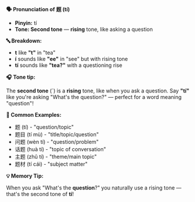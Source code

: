 **🗣️ Pronunciation of 题 (tí)**

- **Pinyin:** tí
- **Tone: Second tone** — **rising** tone, like asking a question

**🔤 Breakdown:**

- **t** like **"t"** in "tea"
- **í** sounds like **"ee"** in "see" but with rising tone
- **tí** sounds like **"tea?"** with a questioning rise

**🎧 Tone tip:**

The **second tone** (´) is a **rising** tone, like when you ask a question. Say **"tí"** like you're
asking "What's the question?" — perfect for a word meaning "question"!

**📝 Common Examples:**

- 题 (tí) - "question/topic"
- 题目 (tí mù) - "title/topic/question"
- 问题 (wèn tí) - "question/problem"
- 话题 (huà tí) - "topic of conversation"
- 主题 (zhǔ tí) - "theme/main topic"
- 题材 (tí cái) - "subject matter"

**💡 Memory Tip:**

When you ask "What's the **question**?" you naturally use a rising tone — that's the second tone of
**tí**!
